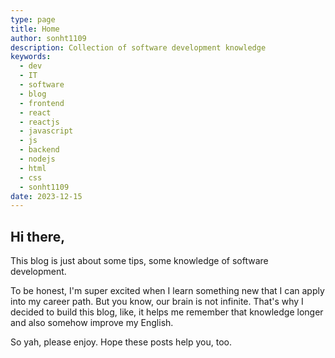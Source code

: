 ```yaml
---
type: page
title: Home
author: sonht1109
description: Collection of software development knowledge
keywords:
  - dev
  - IT
  - software
  - blog
  - frontend
  - react
  - reactjs
  - javascript
  - js
  - backend
  - nodejs
  - html
  - css
  - sonht1109
date: 2023-12-15
---
```

## Hi there,
This blog is just about some tips, some knowledge of software development.

To be honest, I'm super excited when I learn something new that I can apply into my career path.
But you know, our brain is not infinite. That's why I decided to build this blog, like, it helps me remember that knowledge longer and also somehow improve my English.

So yah, please enjoy. Hope these posts help you, too.